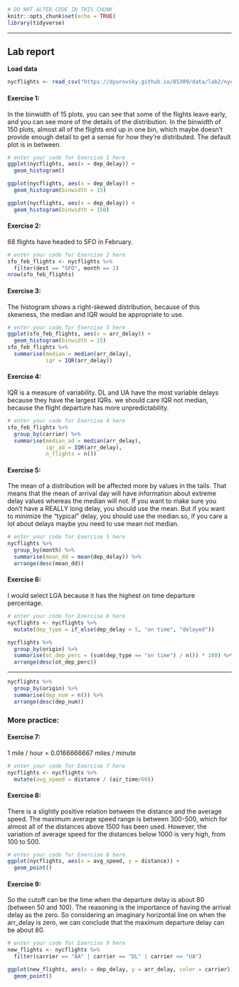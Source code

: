 ```{r setup, include=FALSE}
# DO NOT ALTER CODE IN THIS CHUNK
knitr::opts_chunk$set(echo = TRUE)
library(tidyverse)
```

* * *

## Lab report

**Load data**
```{r load_data}
nycflights <- read_csv("https://dyurovsky.github.io/85309/data/lab2/nycflights.csv")

```

#### Exercise 1: 
In the binwidth of 15 plots, you can see that some of the flights leave early, and you can see more of the details of the distribution. In the binwidth of 150 plots, almost all of the flights end up in one bin, which maybe doesn't provide enough detail to get a sense for how they're distributed. The default plot is in between.
```{r}
# enter your code for Exercise 1 here
ggplot(nycflights, aes(x = dep_delay)) + 
  geom_histogram()

ggplot(nycflights, aes(x = dep_delay)) + 
  geom_histogram(binwidth = 15)

ggplot(nycflights, aes(x = dep_delay)) + 
  geom_histogram(binwidth = 150)

```

#### Exercise 2:
68 flights have headed to SFO in February.
```{r}
# enter your code for Exercise 2 here
sfo_feb_flights <- nycflights %>%
  filter(dest == "SFO", month == 2)
nrow(sfo_feb_flights)
```

#### Exercise 3:
The histogram shows a right-skewed distribution, because of this skewness, the median and IQR would be appropriate to use. 
```{r}
# enter your code for Exercise 3 here
ggplot(sfo_feb_flights, aes(x = arr_delay)) + 
  geom_histogram(binwidth = 15)  
sfo_feb_flights %>%
  summarise(median = median(arr_delay), 
            iqr = IQR(arr_delay))
```

#### Exercise 4:
IQR is a measure of variability. DL and UA have the most variable delays because they have the largest IQRs. we should care IQR not median, because the flight departure has more unpredictability.
```{r}
# enter your code for Exercise 4 here
sfo_feb_flights %>%
  group_by(carrier) %>%
  summarise(median_ad = median(arr_delay), 
            iqr_ad = IQR(arr_delay), 
            n_flights = n())
```

#### Exercise 5:
The mean of a distribution will be affected more by values in the tails. That means that the mean of arrival day will have information about extreme delay values whereas the median will not. If you want to make sure you don't have a REALLY long delay, you should use the mean. But if you want to minimize the "typical" delay, you should use the median.so, if you care a lot about delays maybe you need to use mean not median. 
```{r}
# enter your code for Exercise 5 here
nycflights %>%
  group_by(month) %>%
  summarise(mean_dd = mean(dep_delay)) %>%
  arrange(desc(mean_dd))
```

#### Exercise 6:
I would select LGA because it has the highest on time departure percentage.
```{r}
# enter your code for Exercise 6 here
nycflights <- nycflights %>%
  mutate(dep_type = if_else(dep_delay < 5, "on time", "delayed"))

nycflights %>%
  group_by(origin) %>%
  summarise(ot_dep_perc = (sum(dep_type == "on time") / n()) * 100) %>%
  arrange(desc(ot_dep_perc))
```

* * *
```{r}
nycflights %>%
  group_by(origin) %>%
  summarise(dep_num = n()) %>%
  arrange(desc(dep_num))
```

### More practice:

#### Exercise 7:
1 mile / hour = 0.0166666667 miles / minute
```{r}
# enter your code for Exercise 7 here
nycflights <- nycflights %>%
  mutate(avg_speed = distance / (air_time/60))
```

#### Exercise 8:
There is a slightly positive relation between the distance and the average speed. The maximum average speed range is between 300-500, which for almost all of the distances above 1500 has been used. However, the variation of  average speed for the distances below 1000 is very high, from 100 to 500. 
```{r}
# enter your code for Exercise 8 here
ggplot(nycflights, aes(x = avg_speed, y = distance)) +
  geom_point()
```

#### Exercise 9:
So the cutoff can be the time when the departure delay is about 80 (between 50 and 100). The reasoning is the importance of having the arrival delay as the zero. So considering an imaginary horizontal line on when the arr_delay is zero, we can conclude that the maximum departure delay can be about 80. 
```{r}
# enter your code for Exercise 9 here
new_flights <- nycflights %>%
  filter(carrier == "AA" | carrier == "DL" | carrier == "UA")

ggplot(new_flights, aes(x = dep_delay, y = arr_delay, color = carrier)) +
  geom_point()
```
